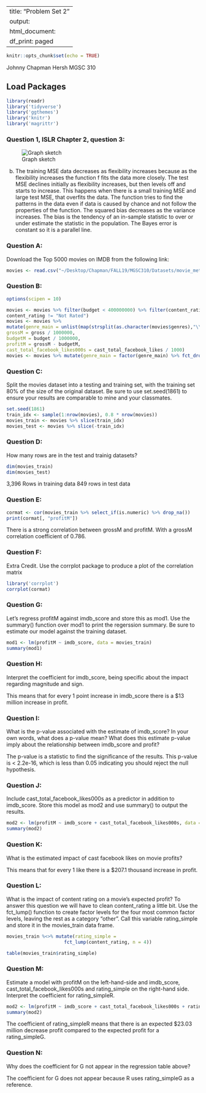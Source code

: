 
---
title: "Problem Set 2"
output:
  html_document:
    df_print: paged
---

```r
knitr::opts_chunk$set(echo = TRUE)
```

Johnny Chapman 
Hersh
MGSC 310

## Load Packages

```r
library(readr)
library('tidyverse')
library('ggthemes')
library('knitr')
library('magrittr')
```
### Question 1, ISLR Chapter 2, question 3:
![Graph sketch](/Users/johnnychapman/Downloads/sketch.jpg)

b) The training MSE data decreases as flexibility increases because as the flexibility increases the function f fits the data more closely. The test MSE declines initially as flexibility increases, but then levels off and starts to increase. This happens when there is a small training MSE and large test MSE, that overfits the data. The function tries to find the patterns in the data even if data is caused by chance and not follow the properties of the function. The squared bias decreases as the variance increases. The bias is the tendency of an in-sample statistic to over or under estimate the statistic in the population. The Bayes error is constant so it is a parallel line.


### Question A:
Download the Top 5000 movies on IMDB from the following link: 


```r
movies <- read.csv("~/Desktop/Chapman/FALL19/MGSC310/Datasets/movie_metadata.csv")
```


### Question B:



```r
options(scipen = 10)

movies <- movies %>% filter(budget < 400000000) %>% filter(content_rating != "",
content_rating != "Not Rated")
movies <- movies %>%
mutate(genre_main = unlist(map(strsplit(as.character(movies$genres),"\\|"),1)),
grossM = gross / 1000000,
budgetM = budget / 1000000,
profitM = grossM - budgetM,
cast_total_facebook_likes000s = cast_total_facebook_likes / 1000)
movies <- movies %>% mutate(genre_main = factor(genre_main) %>% fct_drop())

```


### Question C:
Split the movies dataset into a testing and training set, with the training set 80% of the size of the original dataset. Be sure to use set.seed(1861) to ensure your results are comparable to mine and your classmates.

```r
set.seed(1861)
train_idx <- sample(1:nrow(movies), 0.8 * nrow(movies))
movies_train <- movies %>% slice(train_idx)
movies_test <- movies %>% slice(-train_idx)
```


### Question D:
How many rows are in the test and trainig datasets?

```r
dim(movies_train)
dim(movies_test)
```
3,396 Rows in training data
849 rows in test data

### Question E:


```r
cormat <- cor(movies_train %>% select_if(is.numeric) %>% drop_na())
print(cormat[, "profitM"])
```
There is a strong correlation between grossM and profitM. With a grossM correlation coefficient of 0.786.

### Question F:
Extra Credit. Use the corrplot package to produce a plot of the correlation matrix

```r
library('corrplot')
corrplot(cormat)
```



### Question G:
Let’s regress profitM against imdb_score and store this as mod1. Use the summary() function over mod1 to print the regerssion summary. Be sure to estimate our model against the training dataset.

```r
mod1 <- lm(profitM ~ imdb_score, data = movies_train)
summary(mod1)
```

### Question H:
Interpret the coefficient for imdb_score, being specific about the impact regarding magnitude and sign.

This means that for every 1 point increase in imdb_score there is a $13 million increase in profit. 


### Question I:
What is the p-value associated with the estimate of imdb_score? In your own words, what does a p-value mean? What does this estimate p-value imply about the relationship between imdb_score and profit?

The p-value is a statistic to find the significance of the results. This p-value is < 2.2e-16, which is less than 0.05 indicating you should reject the null hypothesis. 


### Question J:
Include cast_total_facebook_likes000s as a predictor in addition to imdb_score. Store this model as mod2 and use summary() to output the results.

```r
mod2 <- lm(profitM ~ imdb_score + cast_total_facebook_likes000s, data = movies_train)
summary(mod2)
```


### Question K:
What is the estimated impact of cast facebook likes on movie profits?


This means that for every 1 like there is a $207.1 thousand increase in profit. 



### Question L:
What is the impact of content rating on a movie’s expected profit? To answer this question we will have to clean content_rating a little bit. Use the fct_lump() function to create factor levels for the four most common factor levels, leaving the rest as a category “other”. Call this variable rating_simple and store it in the movies_train data frame.

```r
movies_train %<>% mutate(rating_simple = 
                     fct_lump(content_rating, n = 4))

table(movies_train$rating_simple)
```


### Question M:
Estimate a model with profitM on the left-hand-side and imdb_score, cast_total_facebook_likes000s and rating_simple on the right-hand side. Interpret the coefficient for rating_simpleR.

```r
mod2 <- lm(profitM ~ imdb_score + cast_total_facebook_likes000s + rating_simple, data = movies_train)
summary(mod2)
```
The coefficient of rating_simpleR means that there is an expected $23.03 million decrease profit compared to the expected profit for a rating_simpleG. 


### Question N:
Why does the coefficient for G not appear in the regression table above?

The coefficient for G does not appear because R uses rating_simpleG as a reference.